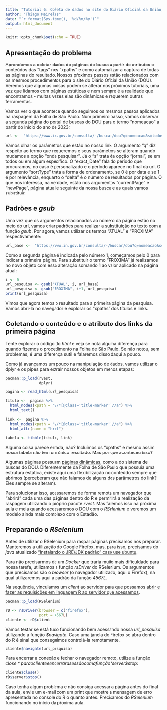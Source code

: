 ```yaml
---
title: "Tutorial 6: Coleta de dados no site do Diário Oficial da União, primeira tentativa"
author: "Thiago Meireles"
date: "`r format(Sys.time(), '%d/%m/%y')`"
output: html_document
---
```


```r
knitr::opts_chunk$set(echo = TRUE)
```
## Apresentação do problema

Aprendemos a coletar dados de páginas de busca a partir de atributos e conteúdos das "tags" nos "xpaths" e como automatizar a captura de todas as páginas do resultado. Nossos pŕoximos passos estão relacionados com os mesmos procedimentos para o site do Diário Oficial da União (DOU). Veremos que algumas coisas podem se alterar nos próximos tutoriais, uma vez que lidamos com páginas estáticas e nem sempre é a realidade que encontramos - muitas vezes elas são dinâmicas e requerem outras ferramentas.

Vamos ver o que acontece quando seguimos os mesmos passos aplicados na raspagem da Folha de São Paulo. Num primeiro passo, vamos observar a segunda página do portal de buscas do DOU para o termo "nomeacao" a partir do início do ano de 2023:


```r
url <-  "https://www.in.gov.br/consulta/-/buscar/dou?q=nomeacao&s=todos&exactDate=personalizado&sortType=0&publishFrom=01-01-2023&publishTo=26-10-2023"
```

Vamos olhar os parâmetros que estão no nosso link. O argumento "q" diz respeito ao termo que requeremos e seus parâmetros se alteram quando mudamos a opção "onde pesquisar". Já o "s" trata da opção "jornal", se em todos ou em algum específico. O "exact_Date" fala do período que procuramos, no caso é personalizado e o período aparece no final da url. O argumento "sortType" trata a forma de ordenamento, se 0 é por data e se 1 é por relevância, enquanto o "delta" é o número de resultados por página. O que nos interessa, na verdade, estão nos argumentos "currentPage" e "newPage", página atual e seguinte da nossa busca e as quais vamos substituir. 

## Padrões e *gsub*

Uma vez que os argumentos relacionados ao número da página estão no meio do url, vamos criar padrões para realizar a substituição no texto com a função *gsub*. Por agora, vamos utilizar os termos "ATUAL" e "PROXIMA" respectivamente:

```r
url_base <-  "https://www.in.gov.br/consulta/-/buscar/dou?q=nomeacao&s=todos&exactDate=personalizado&sortType=0&delta=20&currentPage=ATUAL&newPage=PROXIMA&score=0&id=518640624&displayDate=1698202800000&publishFrom=01%2F01%2F2023&publishTo=26%2F10%2F2023"
```

Como a segunda página é indicada pelo número 1, começamos pelo 0 para indicar a primeira página. Para substituir o termo "PROXIMA" já realizamos no novo objeto com essa alteração somando 1 ao valor aplicado na página atual:


```r
i <- 0
url_pesquisa <- gsub("ATUAL", i, url_base)
url_pesquisa <- gsub("PROXIMA", i+1, url_pesquisa)
print(url_pesquisa)
```

Vimos que agora temos o resultado para a primeira página da pesquisa. Vamos abri-lá no navegador e explorar os "xpaths" dos títulos e links.

## Coletando o conteúdo e o atributo dos links da primeira página

Tente explorar o código do *html* e veja se nota alguma diferença para quando fizemos o procedimento na Folha de São Paulo. Se não notou, sem problemas, é uma diferença sutil e falaremos disso daqui a pouco. 

Como já avançamos um pouco na manipulação de dados, vamos utilizar o dplyr e os pipes para extrair nossos objetos em menos etapas:


```r
pacman::p_load(rvest,
               dplyr)

pagina <- read_html(url_pesquisa)
  
titulo <-  pagina %>% 
  html_nodes(xpath = "//*[@class='title-marker']//a") %>% 
  html_text()
  
link <-  pagina %>% 
  html_nodes(xpath = "//*[@class='title-marker']//a") %>% 
  html_attr(name = "href")
  
tabela <- tibble(titulo, link)
```

Alguma coisa parece errada, não? Incluímos os "xpaths" e mesmo assim nossa tabela não tem um único resultado. Mas por que aconteceu isso?

Algumas páginas possuem [páginas dinâmicas](https://pt.wikipedia.org/wiki/P%C3%A1gina_din%C3%A2mica#:~:text=Uma%20p%C3%A1gina%20din%C3%A2mica%20em%20geral,aplica%C3%A7%C3%B5es%20para%20intranet%20e%20extranet.), como a do sistema de buscas do DOU. Diferentemente da Folha de São Paulo que possuía uma estrutura estática, existe aqui uma flexibilização no conteúdo sempre que abrimos (perceberam que não falamos de alguns dos parâmetros do link? Eles sempre se alteram).

Para solucionar isso, acessaremos de forma remota um navegador que "abrirá" cada uma das páginas dentro do R e permitirá a realização da raspagem utilizando o próprio pacote *rvest*. Mas faremos isso na próxima aula e meia quando acessaremos o DOU com o *RSelenium* e veremos um modelo ainda mais complexo com o Estadão. 

## Preparando o *RSelenium*

Antes de utilizar o RSelenium para raspar páginas precisamos nos preparar. Manteremos a utilização do Google Firefox, mas, para isso, precisamos do *java* atualizado ["Instalando o JRE/JDK padrão" caso use ubuntu](https://www.digitalocean.com/community/tutorials/how-to-install-java-with-apt-on-ubuntu-20-04-pt).

Para não precisarmos de um *Docker* que traria muito mais dificuldade para nossa tarefa, utilizamos a função *rsDriver* do RSelenium. Os argumentos que precisamos são o *browser* (o navegador utilizado, aqui o Firefox), na qual utilizaremos aqui a padrão da função *4567L*.
 
Na sequência, vinculamos um *client* ao servidor para que possamos [abrir e fazer as requisições em linguagem R ao servidor que acessamos](https://www.pawangaria.com/post/automation/what-is-selenium-webdriver/). 

```r
pacman::p_load(RSelenium)

rD <- rsDriver(browser = c("firefox"),
               port = 4567L)
cliente <- rD$client
```

Vamos testar se está tudo funcionando bem acessando nossa *url_pesquisa* utilizando a função *$navigate*. Caso uma janela do Firefox se abra dentro do R é sinal que conseguimos controlá-la remotamente.

```r
cliente$navigate(url_pesquisa)
```

Para encerrar a conexão e fechar o navegador remoto, utilize a função *$close* para o cliente e encerrar a sessão com a função *$server$stop*:

```r
cliente$close()
rD$server$stop()
```

Caso tenha algum problema e não consiga acessar a página antes do final da aula, envie um e-mail com um print que mostre a mensagem de erro apresentada no console do R o quanto antes. Precisamos do *RSelenium* funcionando no início da pŕoxima aula.